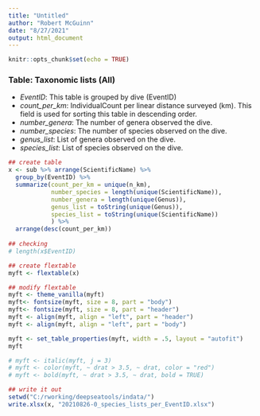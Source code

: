 ```yaml
---
title: "Untitled"
author: "Robert McGuinn"
date: "8/27/2021"
output: html_document
---
```


```r
knitr::opts_chunk$set(echo = TRUE)
```

### Table: Taxonomic lists (All)
* *EventID*: This table is grouped by dive (EventID)
* *count_per_km*: IndividualCount per linear distance surveyed (km). This field is used for sorting this table in descending order. 
* *number_genera*: The number of genera observed the dive.
* *number_species*: The number of species observed on the dive.
* *genus_list*: List of genera observed on the dive.
* *species_list*: List of species observed on the dive.

```r
## create table
x <- sub %>% arrange(ScientificName) %>% 
  group_by(EventID) %>% 
  summarize(count_per_km = unique(n_km),
            number_species = length(unique(ScientificName)),
            number_genera = length(unique(Genus)),
            genus_list = toString(unique(Genus)),
            species_list = toString(unique(ScientificName))
            ) %>% 
  arrange(desc(count_per_km))
      
## checking
# length(x$EventID)

## create flextable
myft <- flextable(x)

## modify flextable
myft <- theme_vanilla(myft)
myft<- fontsize(myft, size = 8, part = "body")
myft<- fontsize(myft, size = 8, part = "header")
myft <- align(myft, align = "left", part = "header")
myft <- align(myft, align = "left", part = "body")

myft <- set_table_properties(myft, width = .5, layout = "autofit")
myft

# myft <- italic(myft, j = 3)
# myft <- color(myft, ~ drat > 3.5, ~ drat, color = "red")
# myft <- bold(myft, ~ drat > 3.5, ~ drat, bold = TRUE)

## write it out 
setwd("C:/rworking/deepseatools/indata/")
write.xlsx(x, "20210826-0_species_lists_per_EventID.xlsx")

```
